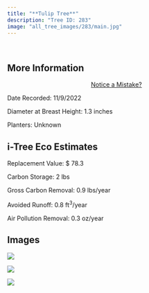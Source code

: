 ```yaml
---
title: "**Tulip Tree**"
description: "Tree ID: 283"
image: "all_tree_images/283/main.jpg"
---
```


<br>

## **More Information**
::: column-margin
<center><a class="button" href="https://forms.gle/W6f5nwYxrM33hF4f7">Notice a Mistake?</a></center>
:::


Date Recorded:  11/9/2022

Diameter at Breast Height:  1.3  inches

Planters:  Unknown

## **i-Tree Eco Estimates**


 Replacement Value: $ 78.3

 Carbon Storage:  2  lbs

 Gross Carbon Removal:  0.9  lbs/year

 Avoided Runoff:  0.8  ft<sup>3</sup>/year

 Air Pollution Removal:  0.3  oz/year

## **Images**


 ![](all_tree_images/283/IMG_7368.jpg)

 ![](all_tree_images/283/IMG_7369.jpg)

 ![](all_tree_images/283/main.jpg)
